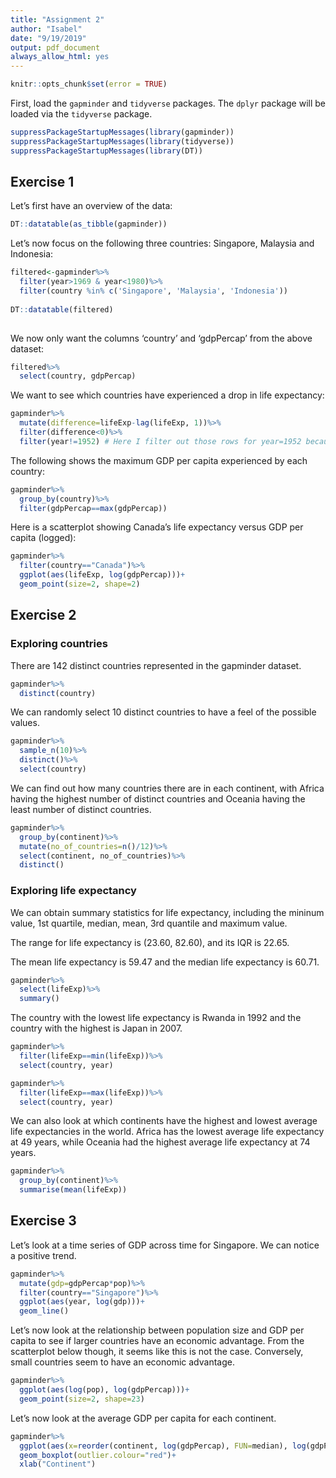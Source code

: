 ```yaml
---
title: "Assignment 2"
author: "Isabel"
date: "9/19/2019"
output: pdf_document
always_allow_html: yes
---
```


```r
knitr::opts_chunk$set(error = TRUE)
```

First, load the `gapminder` and `tidyverse` packages. The `dplyr` package will be loaded via the `tidyverse` package. 

```r
suppressPackageStartupMessages(library(gapminder))
suppressPackageStartupMessages(library(tidyverse))
suppressPackageStartupMessages(library(DT))

```

## Exercise 1

Let's first have an overview of the data:

```r
DT::datatable(as_tibble(gapminder))
```

Let's now focus on the following three countries: Singapore, Malaysia and Indonesia:

```r
filtered<-gapminder%>%
  filter(year>1969 & year<1980)%>%
  filter(country %in% c('Singapore', 'Malaysia', 'Indonesia'))
  
DT::datatable(filtered)
  
```

We now only want the columns 'country' and 'gdpPercap' from the above dataset: 

```r

filtered%>%
  select(country, gdpPercap)

```

We want to see which countries have experienced a drop in life expectancy: 

```r
gapminder%>%
  mutate(difference=lifeExp-lag(lifeExp, 1))%>%
  filter(difference<0)%>%
  filter(year!=1952) # Here I filter out those rows for year=1952 because these do not capture the difference in life expectancy for the same country. 

```

The following shows the maximum GDP per capita experienced by each country:

```r
gapminder%>%
  group_by(country)%>%
  filter(gdpPercap==max(gdpPercap))
```

Here is a scatterplot showing Canada's life expectancy versus GDP per capita (logged):

```r
gapminder%>%
  filter(country=="Canada")%>%
  ggplot(aes(lifeExp, log(gdpPercap)))+
  geom_point(size=2, shape=2)
```

## Exercise 2

### Exploring countries 

There are 142 distinct countries represented in the gapminder dataset. 
```r
gapminder%>%
  distinct(country)
```

We can randomly select 10 distinct countries to have a feel of the possible values.

```r
gapminder%>%
  sample_n(10)%>%
  distinct()%>%
  select(country)
```


We can find out how many countries there are in each continent, with Africa having the highest number of distinct countries and Oceania having the least number of distinct countries.
```r
gapminder%>%
  group_by(continent)%>%
  mutate(no_of_countries=n()/12)%>%
  select(continent, no_of_countries)%>%
  distinct()
```


### Exploring life expectancy

We can obtain summary statistics for life expectancy, including the mininum value, 1st quartile, median, mean, 3rd quantile and maximum value.

The range for life expectancy is (23.60, 82.60), and its IQR is 22.65.

The mean life expectancy is 59.47 and the median life expectancy is 60.71.

```r
gapminder%>%
  select(lifeExp)%>%
  summary()

```

The country with the lowest life expectancy is Rwanda in 1992 and the country with the highest is Japan in 2007. 

```r
gapminder%>%
  filter(lifeExp==min(lifeExp))%>%
  select(country, year)

gapminder%>%
  filter(lifeExp==max(lifeExp))%>%
  select(country, year)
```

We can also look at which continents have the highest and lowest average life expectancies in the world. Africa has the lowest average life expectancy at 49 years, while Oceania had the highest average life expectancy at 74 years. 

```r
gapminder%>%
  group_by(continent)%>%
  summarise(mean(lifeExp))
```

## Exercise 3

Let's look at a time series of GDP across time for Singapore. We can notice a positive trend. 

```r
gapminder%>%
  mutate(gdp=gdpPercap*pop)%>%
  filter(country=="Singapore")%>%
  ggplot(aes(year, log(gdp)))+
  geom_line()


```

Let's now look at the relationship between population size and GDP per capita to see if larger countries have an economic advantage. From the scatterplot below though, it seems like this is not the case. Conversely, small countries seem to have an economic advantage.

```r
gapminder%>%
  ggplot(aes(log(pop), log(gdpPercap)))+
  geom_point(size=2, shape=23)
```

Let's now look at the average GDP per capita for each continent.

```r
gapminder%>%
  ggplot(aes(x=reorder(continent, log(gdpPercap), FUN=median), log(gdpPercap)))+
  geom_boxplot(outlier.colour="red")+
  xlab("Continent")
  
```

